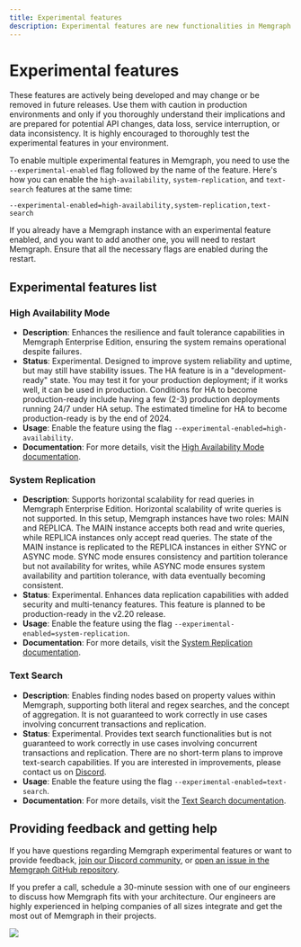 ```yaml
---
title: Experimental features
description: Experimental features are new functionalities in Memgraph that carry some risk. They are still in development and may have stability issues. In case of any challenges, get in touch with your support representative for quick help.
---
```



# Experimental features

These features are actively being developed and may change or be removed in
future releases. Use them with caution in production environments and only if
you thoroughly understand their implications and are prepared for potential API
changes, data loss, service interruption, or data inconsistency. It is highly
encouraged to thoroughly test the experimental features in your environment.

<Callout>

To enable multiple experimental features in Memgraph, you need to use the
`--experimental-enabled` flag followed by the name of the feature. Here's how
you can enable the `high-availability`, `system-replication`, and `text-search`
features at the same time:

`--experimental-enabled=high-availability,system-replication,text-search`

If you already have a Memgraph instance with an experimental feature enabled,
and you want to add another one, you will need to restart Memgraph. Ensure that
all the necessary flags are enabled during the restart.

</Callout>

## Experimental features list

### High Availability Mode
- **Description**: Enhances the resilience and fault tolerance capabilities in
  Memgraph Enterprise Edition, ensuring the system remains operational despite
  failures.
- **Status**: Experimental. Designed to improve system reliability and uptime,
  but may still have stability issues. The HA feature is in a
  "development-ready" state. You may test it for your production deployment; if
  it works well, it can be used in production. Conditions for HA to become
  production-ready include having a few (2-3) production deployments running
  24/7 under HA setup. The estimated timeline for HA to become production-ready
  is by the end of 2024.
- **Usage**: Enable the feature using the flag
  `--experimental-enabled=high-availability`.
- **Documentation**: For more details, visit the [High Availability Mode
  documentation](/database-management/configuration).

### System Replication
- **Description**: Supports horizontal scalability for read queries in Memgraph
  Enterprise Edition. Horizontal scalability of write queries is not supported.
  In this setup, Memgraph instances have two roles: MAIN and REPLICA. The MAIN
  instance accepts both read and write queries, while REPLICA instances only
  accept read queries. The state of the MAIN instance is replicated to the
  REPLICA instances in either SYNC or ASYNC mode. SYNC mode ensures consistency
  and partition tolerance but not availability for writes, while ASYNC mode
  ensures system availability and partition tolerance, with data eventually
  becoming consistent.
- **Status**: Experimental. Enhances data replication capabilities with added
  security and multi-tenancy features. This feature is planned to be
  production-ready in the v2.20 release.
- **Usage**: Enable the feature using the flag
  `--experimental-enabled=system-replication`.
- **Documentation**: For more details, visit the [System Replication
  documentation](/clustering/replication/experimental-replication).

### Text Search
- **Description**: Enables finding nodes based on property values within
  Memgraph, supporting both literal and regex searches, and the concept of
  aggregation. It is not guaranteed to work correctly in use cases involving
  concurrent transactions and replication.
- **Status**: Experimental. Provides text search functionalities but is not
  guaranteed to work correctly in use cases involving concurrent transactions
  and replication. There are no short-term plans to improve text-search
  capabilities. If you are interested in improvements, please contact us on
  [Discord](https://discord.gg/memgraph).
- **Usage**: Enable the feature using the flag
  `--experimental-enabled=text-search`.
- **Documentation**: For more details, visit the [Text Search
  documentation](/querying/text-search).

## Providing feedback and getting help

If you have questions regarding Memgraph experimental features or want to
provide feedback, [join our Discord community](https://www.discord.gg/memgraph),
or [open an issue in the Memgraph GitHub
repository](https://github.com/memgraph/memgraph/issues).

If you prefer a call, schedule a 30-minute session with one of our engineers to
discuss how Memgraph fits with your architecture. Our engineers are highly
experienced in helping companies of all sizes integrate and get the most out of
Memgraph in their projects.

![](/pages/getting-started/memgraph-office-hours.svg)

<Cards>
  <Card
    title="Book a call"
    href="https://memgraph.com/office-hours"
  />
</Cards>
